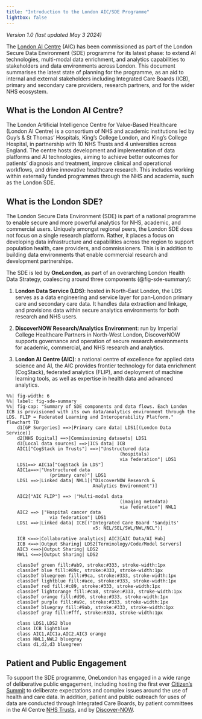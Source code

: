 ```yaml
---
title: "Introduction to the London AIC/SDE Programme" 
lightbox: false
---
```


_Version 1.0 (last updated May 3 2024)_

The [London AI Centre](https://www.aicentre.co.uk/) (AIC) has been commissioned as part of the London Secure Data Environment (SDE) programme for its latest phase: to extend AI technologies, multi-modal data enrichment, and analytics capabilities to stakeholders and data environments across London. This document summarises the latest state of planning for the programme, as an aid to internal and external stakeholders including Integrated Care Boards (ICB), primary and secondary care providers, research partners, and for the wider NHS ecosystem.

## What is the London AI Centre?

The London Artificial Intelligence Centre for Value-Based Healthcare (London AI Centre) is a consortium of NHS and academic institutions led by Guy’s & St Thomas’ Hospitals, King’s College London, and King’s College Hospital, in partnership with 10 NHS Trusts and 4 universities across England. The centre hosts development and implementation of data platforms and AI technologies, aiming to achieve better outcomes for patients’ diagnosis and treatment, improve clinical and operational workflows, and drive innovative healthcare research. This includes working within externally funded programmes through the NHS and academia, such as the London SDE. 

## What is the London SDE?

The London Secure Data Environment (SDE) is part of a national programme to enable secure and more powerful analytics for NHS, academic, and commercial users. Uniquely amongst regional peers, the London SDE does not focus on a single research platform. Rather, it places a focus on developing data infrastructure and capabilities across the region to support population health, care providers, and commissioners. This is in addition to building data environments that enable commercial research and development partnerships.

The SDE is led by **OneLondon**, as part of an overarching London Health Data Strategy, coalescing around three components (@fig-sde-summary):

(1) **London Data Service (LDS)**: hosted in North-East London, the LDS serves as a data engineering and service layer for pan-London primary care and secondary care data. It handles data extraction and linkage, and provisions data within secure analytics environments for both research and NHS users.

(2) **DiscoverNOW Research/Analytics Environment**: run by Imperial College Healthcare Partners in North-West London, DiscoverNOW supports governance and operation of secure research environments for academic, commercial, and NHS research and analytics.

(3) **London AI Centre (AIC)**: a national centre of excellence for applied data science and AI, the AIC provides frontier technology for data enrichment (CogStack), federated analytics (FLIP), and deployment of machine learning tools, as well as expertise in health data and advanced analytics.


```mermaid
%%| fig-width: 6
%%| label: fig-sde-summary
%%| fig-cap: "Summary of SDE components and data flows. Each London ICB is provisioned with its own data/analytics environment through the LDS. FLIP = Federated Learning and Interoperability Platform."
flowchart TD
    d1[GP Surgeries] ==>|Primary care data| LDS1[(London Data Service)]
    d2[NHS Digital] ==>|Commissioning datasets| LDS1
    d3[Local data sources] ==>|ICS data| ICB
    AIC1["CogStack in Trusts"] ==>|"Unstructured data 
                                          (hospitals)
                                          via federation"| LDS1
    LDS1==> AIC1a["CogStack in LDS"]
    AIC1a==>|"Unstructured data 
                (primary care)"| LDS1
    LDS1 ==>|Linked data| NWL1[("DiscoverNOW Research & 
                                Analytics Environment")]

    AIC2["AIC FLIP"] ==> |"Multi-modal data 
                                          (imaging metadata)
                                          via federation"| NWL1
    AIC2 ==> |"Hospital cancer data
                via federation"| LDS1
    LDS1 ==>|Linked data| ICB[("Integrated Care Board 'Sandpits' 
                                x5: NEL/SEL/SWL/NWL/NCL")]

    ICB <==>|Collaborative analytics| AIC3[AIC Data/AI Hub]
    ICB <==>|Output Sharing| LDS2[Terminology/Code/Model Servers]
    AIC3 <==>|Output Sharing| LDS2
    NWL1 <==>|Output Sharing| LDS2

    classDef green fill:#ab9, stroke:#333, stroke-width:1px
    classDef blue fill:#89c, stroke:#333, stroke-width:1px
    classDef bluegreen fill:#9ca, stroke:#333, stroke-width:1px
    classDef lightblue fill:#ace, stroke:#333, stroke-width:1px
    classDef red fill:#c89, stroke:#333, stroke-width:1px
    classDef lightorange fill:#ca8, stroke:#333, stroke-width:1px
    classDef orange fill:#d96, stroke:#333, stroke-width:1px
    classDef purple fill:#a9c, stroke:#333, stroke-width:1px
    classDef bluegray fill:#9ab, stroke:#333, stroke-width:1px
    classDef gray fill:#fff, stroke:#333, stroke-width:1px

    class LDS1,LDS2 blue
    class ICB lightblue
    class AIC1,AIC1a,AIC2,AIC3 orange
    class NWL1,NWL2 bluegray
    class d1,d2,d3 bluegreen
```

## Patient and Public Engagement

To support the SDE programme, OneLondon has engaged in a wide range of deliberative public engagement, including hosting the first ever [Citizen's Summit](https://www.onelondon.online/citizens-summit/) to deliberate expectations and complex issues around the use of health and care data. In addition, patient and public outreach for uses of data are conducted through Integrated Care Boards, by patient committees in the AI Centre [NHS Trusts](https://www.kch.nhs.uk/research/use-of-data-for-research/), and by [Discover-NOW](https://discover-now.co.uk/patients-and-public/). 

